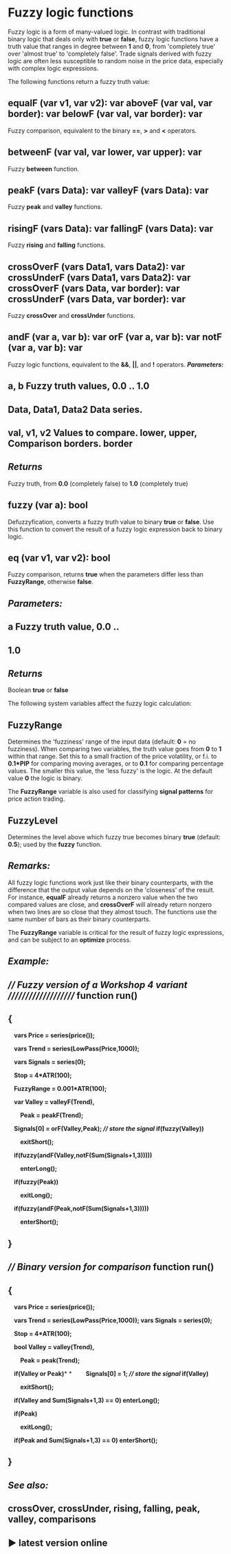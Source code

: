 # ﻿Fuzzy logic functions 

Fuzzy logic is a form of many-valued logic. In contrast with traditional binary logic that deals only with **true** or **false**, fuzzy logic functions have a truth value that ranges in degree between **1** and **0**, from 'completely true' over 'almost true' to 'completely false'. Trade signals derived with fuzzy logic are often less susceptible to random noise in the price data, especially with complex logic expressions. 

The following functions return a fuzzy truth value: 

## equalF (var v1, var v2): var aboveF (var val, var border): var belowF (var val, var border): var 

Fuzzy comparison, equivalent to the binary **==**, **>** and **<** operators.

## betweenF (var val, var lower, var upper): var 

Fuzzy **between** function.

## peakF (vars Data): var valleyF (vars Data): var 

Fuzzy **peak** and **valley** functions.

## risingF (vars Data): var fallingF (vars Data): var 

Fuzzy **rising** and **falling** functions.

## crossOverF (vars Data1, vars Data2): var crossUnderF (vars Data1, vars Data2): var crossOverF (vars Data, var border): var crossUnderF (vars Data, var border): var 

Fuzzy **crossOver** and **crossUnder** functions.

## andF (var a, var b): var orF (var a, var b): var notF (var a, var b): var 

Fuzzy logic functions, equivalent to the **&&**, **||**, and **!** operators. ***Parameters:*** 

## a, b  Fuzzy truth values, 0.0 .. 1.0 

## Data, Data1, Data2  Data series. 

## val, v1, v2  Values to compare. lower, upper,  Comparison borders. border 

## *Returns* 

Fuzzy truth, from **0.0** (completely false) to **1.0** (completely true) 

## fuzzy (var a): bool 

Defuzzyfication, converts a fuzzy truth value to binary **true** or **false**. Use this function to convert the result of a fuzzy logic expression back to binary logic.

## eq (var v1, var v2): bool 

Fuzzy comparison, returns **true** when the parameters differ less than **FuzzyRange**, otherwise **false**. 

## *Parameters:* 

## a Fuzzy truth value, 0.0 .. 

## 1.0 

## *Returns* 

Boolean **true** or **false** 

The following system variables affect the fuzzy logic calculation: 

## FuzzyRange 

Determines the 'fuzziness' range of the input data (default: **0** = no fuzziness). When comparing two variables, the truth value goes from **0** to **1** within that range. Set this to a small fraction of the price volatility, or f.i. to **0.1\*PIP** for comparing moving averages, or to **0.1** for comparing percentage values. The smaller this value, the 'less fuzzy' is the logic. At the default value **0** the logic is binary. 

The **FuzzyRange** variable is also used for classifying **signal patterns** for price action trading.

## FuzzyLevel 

Determines the level above which fuzzy true becomes binary **true** (default: **0.5**); used by the **fuzzy** function. 

## *Remarks:* 

All fuzzy logic functions work just like their binary counterparts, with the difference that the output value depends on the 'closeness' of the result. For instance, **equalF** already returns a nonzero value when the two compared values are close, and **crossOverF** will already return nonzero when two lines are so close that they almost touch. The functions use the same number of bars as their binary counterparts. 

The **FuzzyRange** variable is critical for the result of fuzzy logic expressions, and can be subject to an **optimize** process. 

## *Example:* 

## *// Fuzzy version of a Workshop 4 variant ///////////////////* function run() 

## { 

`  `**vars Price = series(price());** 

`  `**vars Trend = series(LowPass(Price,1000));** 

`  `**vars Signals = series(0);** 

`  `**Stop = 4\*ATR(100);** 

`  `**FuzzyRange = 0.001\*ATR(100);** 

`  `**var Valley = valleyF(Trend),** 

`    `**Peak = peakF(Trend);** 

`  `**Signals[0] = orF(Valley,Peak); *// store the signal*   if(fuzzy(Valley))** 

`    `**exitShort();** 

`  `**if(fuzzy(andF(Valley,notF(Sum(Signals+1,3)))))** 

`    `**enterLong();** 

`  `**if(fuzzy(Peak))** 

`    `**exitLong();** 

`  `**if(fuzzy(andF(Peak,notF(Sum(Signals+1,3)))))** 

`    `**enterShort();**   

## } 

## *// Binary version for comparison*   function run() 

## { 

`  `**vars Price = series(price());** 

`  `**vars Trend = series(LowPass(Price,1000));   vars Signals = series(0);** 

`  `**Stop = 4\*ATR(100);** 

`  `**bool Valley = valley(Trend),** 

`    `**Peak = peak(Trend);** 

`  `**if(Valley or Peak)*** 
\*
`    `**Signals[0] = 1; *// store the signal*   if(Valley)** 

`    `**exitShort();** 

`  `**if(Valley and Sum(Signals+1,3) == 0)     enterLong();** 

`  `**if(Peak)** 

`    `**exitLong();** 

`  `**if(Peak and Sum(Signals+1,3) == 0)     enterShort();**   

## } 

## *See also:* 

## crossOver, crossUnder, rising, falling, peak, valley, comparisons 

## ► latest version online 
